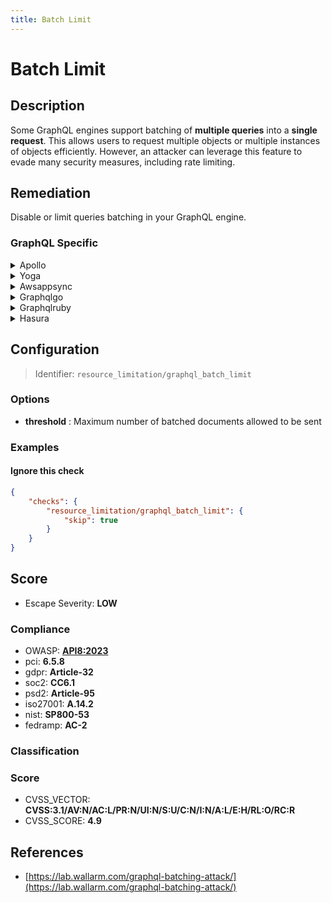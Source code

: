 ```yaml
---
title: Batch Limit
---
```


# Batch Limit

## Description

Some GraphQL engines support batching of **multiple queries** into a **single request**. This allows users to request multiple objects or multiple instances of objects efficiently.
However, an attacker can leverage this feature to evade many security measures, including rate limiting.


## Remediation

Disable or limit queries batching in your GraphQL engine.



### GraphQL Specific

<details>
    <summary>Apollo</summary>

Disable query batching in `ApolloServer` constructor options. Install our open source package [GraphQL Armor](https://github.com/Escape-Technologies/graphql-armor) for Apollo.Otherwise, you can switch off batching in the `ApolloServer` constructor options.

</details>

<details>
    <summary>Yoga</summary>

Install our open source package [GraphQL Armor](https://escape.tech/graphql-armor/docs/getting-started) for Yoga.

</details>

<details>
    <summary>Awsappsync</summary>

On AWSAppSync, batching is not supported.

</details>

<details>
    <summary>Graphqlgo</summary>

On GraphQL Go, batching is not supported.

</details>

<details>
    <summary>Graphqlruby</summary>

On GraphQL Ruby, batch limit is supported and enabled by default.

</details>

<details>
    <summary>Hasura</summary>

On Hashura, batching is not supported.

</details>

## Configuration

> Identifier: `resource_limitation/graphql_batch_limit`

### Options

- **threshold** : Maximum number of batched documents allowed to be sent
  



### Examples



#### Ignore this check

```json
{
    "checks": {
        "resource_limitation/graphql_batch_limit": {
            "skip": true
        }
    }
}
```




## Score

- Escape Severity: **<span className="low-severity">LOW</span>**

### Compliance

- OWASP: **[API8:2023](https://github.com/OWASP/API-Security/blob/master/editions/2023/en/0xa8-security-misconfiguration.md)**
- pci: **6.5.8**
- gdpr: **Article-32**
- soc2: **CC6.1**
- psd2: **Article-95**
- iso27001: **A.14.2**
- nist: **SP800-53**
- fedramp: **AC-2**

### Classification






### Score

- CVSS_VECTOR: **CVSS:3.1/AV:N/AC:L/PR:N/UI:N/S:U/C:N/I:N/A:L/E:H/RL:O/RC:R**
- CVSS_SCORE: **4.9**

## References

- [https://lab.wallarm.com/graphql-batching-attack/](https://lab.wallarm.com/graphql-batching-attack/)
  